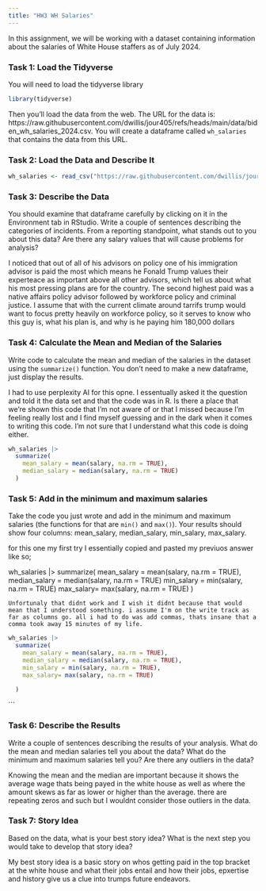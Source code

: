 ```yaml
---
title: "HW3 WH Salaries"
---
```


In this assignment, we will be working with a dataset containing information about the salaries of White House staffers as of July 2024.

### Task 1: Load the Tidyverse

You will need to load the tidyverse library

```r
library(tidyverse)
```

Then you'll load the data from the web. The URL for the data is: https://raw.githubusercontent.com/dwillis/jour405/refs/heads/main/data/biden_wh_salaries_2024.csv. You will create a dataframe called `wh_salaries` that contains the data from this URL.

### Task 2: Load the Data and Describe It

```r
wh_salaries <- read_csv("https://raw.githubusercontent.com/dwillis/jour405/refs/heads/main/data/biden_wh_salaries_2024.csv")
```
### Task 3: Describe the Data

You should examine that dataframe carefully by clicking on it in the Environment tab in RStudio. Write a couple of sentences describing the categories of incidents. From a reporting standpoint, what stands out to you about this data? Are there any salary values that will cause problems for analysis?

I noticed that out of all of his advisors on policy one of his immigration advisor is paid the most which means he Fonald Trump values their experteace as important above all other advisors, which tell us about what his most pressing plans are for the country. The second highest paid was a native affairs policy advisor followed by workforce policy and criminal justice. I assume that with the current climate around tarrifs trump would want to focus pretty heavily on workforce policy, so it serves to know who this guy is, what his plan is, and why is he paying him 180,000 dollars

### Task 4: Calculate the Mean and Median of the Salaries

Write code to calculate the mean and median of the salaries in the dataset using the `summarize()` function. You don't need to make a new dataframe, just display the results.


I had to use perplexity AI for this opne. I essentually asked it the question and told it the data set and that the code was in R. Is there a place that we're shown this code that I'm not aware of or that I missed because I'm feeling really lost and I find myself guessing and in the dark when it comes to writing this code. I'm not sure that I understand what this code is doing either. 

```r
wh_salaries |>
  summarize(
    mean_salary = mean(salary, na.rm = TRUE),
    median_salary = median(salary, na.rm = TRUE)
  )
```

### Task 5: Add in the minimum and maximum salaries

Take the code you just wrote and add in the minimum and maximum salaries (the functions for that are `min()` and `max()`). Your results should show four columns: mean_salary, median_salary, min_salary, max_salary.

for this one my first try I essentially copied and pasted my previuos answer like so;

wh_salaries |>
  summarize(
    mean_salary = mean(salary, na.rm = TRUE),
    median_salary = median(salary, na.rm = TRUE)
    min_salary = min(salary, na.rm = TRUE)
    max_salary= max(salary, na.rm = TRUE)
    )
    
    Unfortunaly that didnt work and I wish it didnt because that would mean that I understood something. i assume I'm on the write track as far as columns go. all i had to do was add commas, thats insane that a comma took away 15 minutes of my life. 

```r
wh_salaries |>
  summarize(
    mean_salary = mean(salary, na.rm = TRUE),
    median_salary = median(salary, na.rm = TRUE),
    min_salary = min(salary, na.rm = TRUE),
    max_salary= max(salary, na.rm = TRUE)
    
  )
```

```

### Task 6: Describe the Results

Write a couple of sentences describing the results of your analysis. What do the mean and median salaries tell you about the data? What do the minimum and maximum salaries tell you? Are there any outliers in the data?

Knowing the mean and the median are important because it shows the average wage thats being payed in the white house as well as where the amount skews as far as lower or higher than the average. there are repeating zeros and such but I wouldnt consider those outliers in the data.  


### Task 7: Story Idea

Based on the data, what is your best story idea? What is the next step you would take to develop that story idea?


My best story idea is a basic story on whos getting paid in the top bracket at the white house and what their jobs entail and how their jobs, epxertise and history give us a clue into trumps future endeavors.

